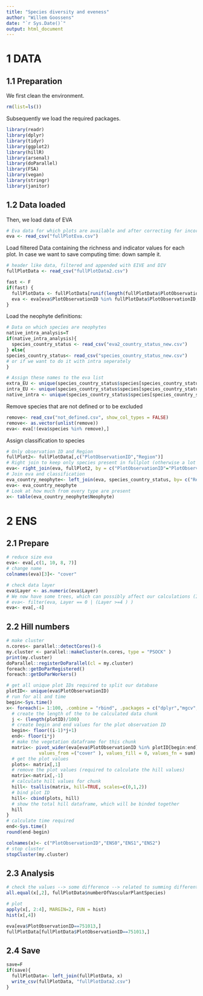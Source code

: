 ```yaml
---
title: "Species diversity and eveness"
author: "Willem Goossens"
date: "`r Sys.Date()`"
output: html_document
---
```


# 1 DATA
## 1.1 Preparation
We first clean the environment.
```r
rm(list=ls())
```

Subsequently we load the required packages.
```r
library(readr)
library(dplyr)
library(tidyr)
library(ggplot2)
library(hillR)
library(arsenal)
library(doParallel)
library(FSA)
library(vegan)
library(stringr)
library(janitor)
```

## 1.2 Data loaded
Then, we load data of EVA
```r
# Eva data for which plots are available and after correcting for incorrect or weird plot observations
eva <- read_csv("fullPlotEva.csv")
```

Load filtered Data containing the richness and indicator values for each plot. In case we want to save computing time: down sample it.
```r
# header like data, filtered and appended with EIVE and DIV
fullPlotData <- read_csv("fullPlotData2.csv")

fast <- F
if(fast) {
  fullPlotData <- fullPlotData[runif(length(fullPlotData$PlotObservationID)) > 0.90,]
  eva <- eva[eva$PlotObservationID %in% fullPlotData$PlotObservationID,]
}
```

Load the neophyte definitions:
```r
# Data on which species are neophytes
native_intra_analysis=T
if(native_intra_analysis){
  species_country_status <- read_csv("eva2_country_status_new.csv")
} else{
species_country_status<- read_csv("species_country_status_new.csv")
# or if we want to do it with intra seperately
}

# Assign these names to the eva list
extra_EU <- unique(species_country_status$species[species_country_status$Neophyte=="extra"])
intra_EU <- unique(species_country_status$species[species_country_status$Neophyte=="intra"])
native_intra <- unique(species_country_status$species[species_country_status$Neophyte=="native_intra"])
```


Remove species that are not defined or to be excluded
```r
remove<- read_csv("not_defined.csv", show_col_types = FALSE)
remove<- as.vector(unlist(remove))
eva<- eva[!(eva$species %in% remove),]
```

Assign classification to species
```r
# Only observation ID and Region
fullPlot2<- fullPlotData[,c("PlotObservationID","Region")]
# Right join to keep only species present in fullplot (otherwise a lot of NAs)
eva<- right_join(eva, fullPlot2, by = c("PlotObservationID"="PlotObservationID"))
# Join eva and classification
eva_country_neophyte<- left_join(eva, species_country_status, by= c("Region"= "Region", "species"= "species"))
eva<- eva_country_neophyte
# Look at how much from every type are present
x<- table(eva_country_neophyte$Neophyte)
```


# 2 ENS
## 2.1 Prepare
```r
# reduce size eva
eva<- eva[,c(1, 10, 8, 7)]
# change name
colnames(eva)[3]<- "cover"

# check data layer
eva$Layer <- as.numeric(eva$Layer)
# We now have some trees, which can possibly affect our calculations (I will have to check the effect for the data )
# eva<- filter(eva, Layer == 0 | (Layer >=4 ) )
eva<- eva[,-4]
```


## 2.2 Hill numbers
```r
# make cluster
n.cores<- parallel::detectCores()-6
my.cluster <- parallel::makeCluster(n.cores, type = "PSOCK" )
print(my.cluster)
doParallel::registerDoParallel(cl = my.cluster)
foreach::getDoParRegistered()
foreach::getDoParWorkers()

# get all unique plot IDs required to split our database
plotID<- unique(eva$PlotObservationID)
# run for all and time
begin<-Sys.time()
x<- foreach(i= 1:100, .combine = "rbind", .packages = c("dplyr","mgcv","tidyr","vegan")) %dopar% {
  # create the length of the to be calculated data chunk
  j <- (length(plotID)/100)
  # create begin and end values for the plot observation ID
  begin<- floor((i-1)*j+1)
  end<- floor(i*j)
  # make the vegetation dataframe for this chunk
  matrix<- pivot_wider(eva[eva$PlotObservationID %in% plotID[begin:end],], names_from= c("species"),
            values_from =("cover" ), values_fill = 0, values_fn = sum)
  # get the plot values
  plots<- matrix[,1]
  # remove the plot values (required to calculate the hill values)
  matrix<-matrix[,-1]
  # calculate hill values for chunk
  hill<- tsallis(matrix, hill=TRUE, scales=c(0,1,2))
  # bind plot ID
  hill<- cbind(plots, hill)
  # show the total hill dataframe, which will be binded together
  hill
}
# calculate time required
end<-Sys.time()
round(end-begin)

colnames(x)<- c("PlotObservationID","ENS0","ENS1","ENS2")
# stop cluster
stopCluster(my.cluster)
```


## 2.3 Analysis
```r
# check the values --> some difference --> related to summing different layers 
all.equal(x[,2], fullPlotData$numberOfVascularPlantSpecies)

# plot
apply(x[, 2:4], MARGIN=2, FUN = hist)
hist(x[,4])

eva[eva$PlotObservationID==751013,]
fullPlotData[fullPlotData$PlotObservationID==751013,]
```


## 2.4 Save
```r
save=F
if(save){
  fullPlotData<- left_join(fullPlotData, x)
  write_csv(fullPlotData, "fullPlotData2.csv")
}
```



